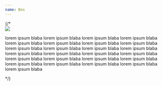 ```yaml
---
name: Box
---
```



<DocumentationWrapper>
  {/* <div class="box m-fx-cl m-mg-xh--v m-pd-hg--t m-rd-xt m-sw-xt">
    <div class="m-ab--tc m-ts--50--rv">
      <img class="image image--contain-center m-rd-xx" src={photo} />
    </div>
    <div class="box__content m-pd-ty">
      <p>
        lorem ipsum blaba lorem ipsum blaba lorem ipsum blaba lorem ipsum blaba lorem ipsum blaba lorem ipsum blaba
        lorem ipsum blaba lorem ipsum blaba lorem ipsum blaba lorem ipsum blaba lorem ipsum blaba lorem ipsum blaba
        lorem ipsum blaba lorem ipsum blaba lorem ipsum blaba lorem ipsum blaba lorem ipsum blaba lorem ipsum blaba
        lorem ipsum blaba lorem ipsum blaba lorem ipsum blaba lorem ipsum blaba lorem ipsum blaba lorem ipsum blaba
        lorem ipsum blaba
      </p>
    </div>
  </div> */}

  <div style={{ height: '300px' }} class="box m-ef-hv-fp-1">
    <div class="side side-front m-primary">
    </div>
     <div class="side side-back m-secondary">
    </div>
  </div>
</DocumentationWrapper>
